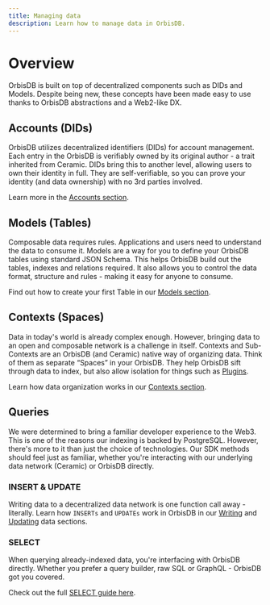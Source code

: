 ```yaml
---
title: Managing data
description: Learn how to manage data in OrbisDB.
---
```


# Overview

OrbisDB is built on top of decentralized components such as DIDs and Models. Despite being new,
these concepts have been made easy to use thanks to OrbisDB abstractions and a Web2-like DX.

## Accounts (DIDs)

OrbisDB utilizes decentralized identifiers (DIDs) for account management. Each entry in the OrbisDB
is verifiably owned by its original author - a trait inherited from Ceramic. DIDs bring this to
another level, allowing users to own their identity in full. They are self-verifiable, so you can
prove your identity (and data ownership) with no 3rd parties involved.

Learn more in the [Accounts section](/databases/orbisdb-managing-data/accounts).

## Models (Tables)

Composable data requires rules. Applications and users need to understand the data to consume it.
Models are a way for you to define your OrbisDB tables using standard JSON Schema. This helps
OrbisDB build out the tables, indexes and relations required. It also allows you to control the data
format, structure and rules - making it easy for anyone to consume.

Find out how to create your first Table in our
[Models section](/databases/orbisdb-managing-data/models).

## Contexts (Spaces)

Data in today's world is already complex enough. However, bringing data to an open and composable
network is a challenge in itself. Contexts and Sub-Contexts are an OrbisDB (and Ceramic) native way
of organizing data. Think of them as separate “Spaces” in your OrbisDB. They help OrbisDB sift
through data to index, but also allow isolation for things such as
[Plugins](/databases/orbisdb-plugins).

Learn how data organization works in our
[Contexts section](/databases/orbisdb-managing-data/contexts).

## Queries

We were determined to bring a familiar developer experience to the Web3. This is one of the reasons
our indexing is backed by PostgreSQL. However, there's more to it than just the choice of
technologies. Our SDK methods should feel just as familiar, whether you're interacting with our
underlying data network (Ceramic) or OrbisDB directly.

### INSERT & UPDATE

Writing data to a decentralized data network is one function call away - literally. Learn how
`INSERTs` and `UPDATEs` work in OrbisDB in our [Writing](/databases/orbisdb-managing-data/insert)
and [Updating](/databases/orbisdb-managing-data/update) data sections.

### SELECT

When querying already-indexed data, you're interfacing with OrbisDB directly. Whether you prefer a
query builder, raw SQL or GraphQL - OrbisDB got you covered.

Check out the full [SELECT guide here](/databases/orbisdb-managing-data/select).
